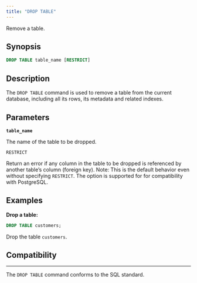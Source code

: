 ```yaml
---
title: "DROP TABLE"
---
```


Remove a table.

## Synopsis

```sql
DROP TABLE table_name [RESTRICT]
```

## Description

The `DROP TABLE` command is used to remove a table from the current database, including all its rows, its metadata and related indexes.

## Parameters

**`table_name`**

The name of the table to be dropped.

`RESTRICT`

Return an error if any column in the table to be dropped is referenced by another table’s column (foreign key).
Note: This is the default behavior even without specifying `RESTRICT`. The option is supported for for compatibility with PostgreSQL.

## Examples

**Drop a table:**

```sql
DROP TABLE customers;
```

Drop the table `customers`.

## Compatibility

---

The `DROP TABLE` command conforms to the SQL standard.